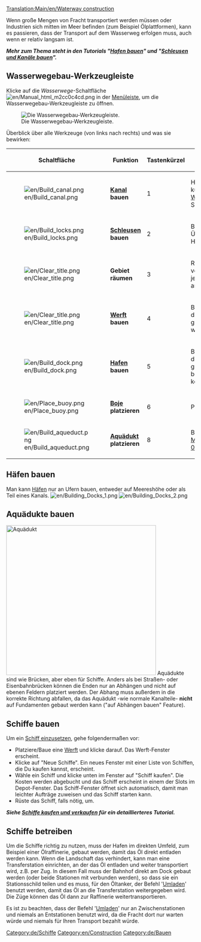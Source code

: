 {{de/Übersetzung|Waterway construction|99}}
[[Translation:Main/en/Waterway construction]]{{en/-}}{{de/Inhaltsverzeichnis}}

Wenn große Mengen von Fracht transportiert werden müssen oder Industrien sich mitten im Meer befinden (zum Beispiel Ölplattformen), kann es passieren, dass der Transport auf dem Wasserweg erfolgen muss, auch wenn er relativ langsam ist.

'''''Mehr zum Thema steht in den Tutorials "[[Main/de/Hafen bauen|Hafen bauen]]" und "[[Main/de/Schleusen und Kanäle bauen|Schleusen und Kanäle bauen]]".'''''

==Wasserwegebau-Werkzeugleiste==
Klicke auf die ''Wasserwege''-Schaltfläche [[File:en/Manual html m2cc0c4cd.png]] in der [[Main/de/Spieloberfläche|Menüleiste]], um die Wasserwegebau-Werkzeugleiste zu öffnen.

[[File:en/Dock toolbar.png|none|frame|Die Wasserwegebau-Werkzeugleiste.]]

Überblick über alle Werkzeuge (von links nach rechts) und was sie bewirken:

{| {{en/Wikitable}}
|- style="background:#efefef"
!Schaltfläche
!width='160'|Funktion
!Tastenkürzel
!Beschreibung
|-
|[[File:en/Build canal.png]]||'''[[Main/de/Kanal|Kanal]] bauen'''||1
|Hebt einen künstlichen [[Main/de/Schleusen und Kanäle bauen|Wasserweg]] für Schiffe aus.
|-
|[[File:en/Build locks.png]]||'''[[Main/de/Schleusen|Schleusen]] bauen'''||2
|Baut [[Main/de/Schleusen und Kanäle bauen|Schleusen]] zum Überwinden von Höhenunterschieden.
|-
|[[File:en/Clear title.png]]||'''Gebiet räumen'''||3
|Räumt ein Feld vollständig. Nicht auf jedes Feld anwendbar. 
|-
|[[File:en/Clear title.png]]||'''[[Main/de/Depots|Werft]] bauen'''||4
|Baut [[Main/de/Werft bauen|Werften]], in denen Schiffe gewartet und gekauft werden können. 
|-
|[[File:en/Build dock.png]]||'''[[Main/de/Hafen|Hafen]] bauen'''||5
|Baut [[Main/de/Hafen bauen|Häfen]], an denen Schiffe gelöscht und beladen werden können.
|-
|[[File:en/Place buoy.png]]||'''[[Main/de/Boje|Boje]] platzieren'''||6
|Platziert [[Main/de/Positionsbojen platzieren|Bojen]].
|-
|[[File:en/Build aqueduct.png]]||'''[[Main/de/Aquädukt|Aquädukt]] platzieren'''||8
|Baut [[Main/de/Aquäduktbau|Aquädukte]]. (seit [[Main/en/OpenTTD 0.7.0]])
|}

==Häfen bauen==
Man kann [[Main/de/Hafen|Häfen]] nur an Ufern bauen, entweder auf Meereshöhe oder als Teil eines Kanals.
[[File:en/Building Docks 1.png|left]] [[File:en/Building Docks 2.png]]

==Aquädukte bauen==
[[File:en/Aqueduct.png|thumb|400px|Aquädukt]]
Aquädukte sind wie Brücken, aber eben für Schiffe. Anders als bei Straßen- oder Eisenbahnbrücken können die Enden nur an Abhängen und nicht auf ebenen Feldern platziert werden. Der Abhang muss außerdem in die korrekte Richtung abfallen, da das Aquädukt -wie normale Kanalteile- '''nicht''' auf Fundamenten gebaut werden kann ("auf Abhängen bauen" Feature).<br style="clear:both;">

==Schiffe bauen==
Um ein [[Main/de/Schiffe kaufen und verkaufen|Schiff einzusetzen]], gehe folgendermaßen vor:
*Platziere/Baue eine [[Main/de/Depot|Werft]] und klicke darauf. Das Werft-Fenster erscheint. 
*Klicke auf "Neue Schiffe". Ein neues Fenster mit einer Liste von Schiffen, die Du kaufen kannst, erscheint. 
*Wähle ein Schiff und klicke unten im Fenster auf "Schiff kaufen". Die Kosten werden abgebucht und das Schiff erscheint in einem der Slots im Depot-Fenster. Das Schiff-Fenster öffnet sich automatisch, damit man leichter Aufträge zuweisen und das Schiff starten kann. 
*Rüste das Schiff, falls nötig, um.

'''''Siehe [[Main/de/Schiffe kaufen und verkaufen|Schiffe kaufen und verkaufen]] für ein detaillierteres Tutorial.'''''

==Schiffe betreiben==
Um die Schiffe richtig zu nutzen, muss der Hafen im direkten Umfeld, zum Beispiel einer Ölraffinerie, gebaut werden, damit das Öl direkt entladen werden kann. Wenn die Landschaft das verhindert, kann man eine Transferstation einrichten, an der das Öl entladen und weiter transportiert wird, z.B. per Zug. In diesem Fall muss der Bahnhof direkt am Dock gebaut werden (oder beide Stationen mit {{keypress|Strg}} verbunden werden), so dass sie ein Stationsschild teilen und es muss, für den Öltanker, der Befehl '[[Main/en/Aufträge/De#Umladen|Umladen]]' benutzt werden, damit das Öl an die Transferstation weitergegeben wird. Die Züge können das Öl dann zur Raffinerie  weitertransportieren.

Es ist zu beachten, dass der Befehl '[[Main/en/Aufträge/De#Umladen|Umladen]]' nur an Zwischenstationen und niemals an Entstationen benutzt wird, da die Fracht dort nur warten würde und niemals für Ihren Transport bezahlt würde.

[[Category:de/Schiffe]]
[[Category:en/Construction]]
[[Category:de/Bauen]]